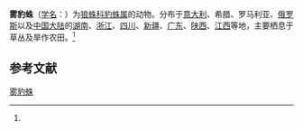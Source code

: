 {{Speciesbox
| name = 雾豹蛛
| status = 
| status_system = 
| image = 
| genus = Pardosa
| species = nebulosa
| authority = (Thorell, 1872)<ref name='id13878'>{{cite web| url =http://www.bioinfo.cn/db05/BjdwSpecies.php?action=view&id=13878| title =雾豹蛛| work =《中国动物物种编目数据库》| publisher =中国科学院微生物研究所| author =中国科学院动物研究所| accessdate =2009-04-28| deadurl =yes| archiveurl =https://web.archive.org/web/20131203122335/http://www.bioinfo.cn/db05/BjdwSpecies.php?action=view| archivedate =2013-12-03}}</ref>
}}

'''雾豹蛛'''（[[学名|学名]]：{{lang|la|''Pardosa nebulosa''}}）为[[狼蛛科|狼蛛科]][[豹蛛属|豹蛛属]]的动物。分布于[[意大利|意大利]]、希腊、罗马利亚、[[俄罗斯|俄罗斯]]以及[[中国大陆|中国大陆]]的[[湖南|湖南]]、[[浙江|浙江]]、[[四川|四川]]、[[新疆|新疆]]、[[广东|广东]]、[[陕西|陕西]]、[[江西|江西]]等地，主要栖息于草丛及旱作农田。<ref name='id13878'/>

== 参考文献 ==
{{reflist}}

{{Wikispecies|Pardosa nebulosa}}
{{Taxonbar|from=Q980445}}

[[Category:豹蛛属|雾豹蛛]]


{{蜘蛛小作品}}
